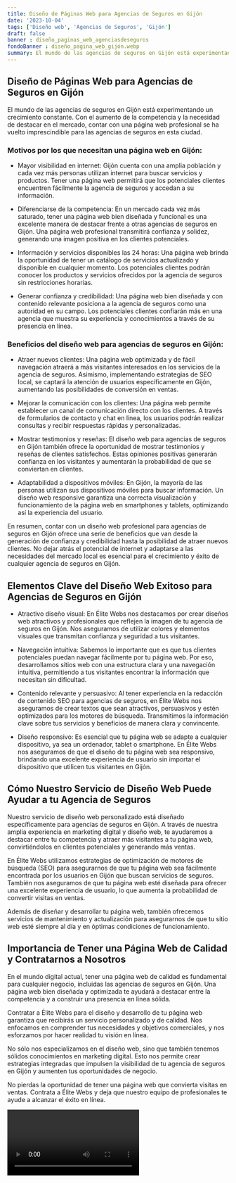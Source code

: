 ```yaml
---
title: Diseño de Páginas Web para Agencias de Seguros en Gijón
date: '2023-10-04'
tags: ['Diseño web', 'Agencias de Seguros', 'Gijón']
draft: false
banner : diseño_paginas_web_agenciasdeseguros
fondoBanner : diseño_pagina_web_gijón.webp
summary: El mundo de las agencias de seguros en Gijón está experimentando un crecimiento constante. Con el aumento de la competencia y la necesidad de destacar en el mercado, contar con una página web profesional se ha vuelto imprescindible para las agencias de seguros en esta ciudad.
---
```


## Diseño de Páginas Web para Agencias de Seguros en Gijón

El mundo de las agencias de seguros en Gijón está experimentando un crecimiento constante. Con el aumento de la competencia y la necesidad de destacar en el mercado, contar con una página web profesional se ha vuelto imprescindible para las agencias de seguros en esta ciudad.

### Motivos por los que necesitan una página web en Gijón:

- Mayor visibilidad en internet: Gijón cuenta con una amplia población y cada vez más personas utilizan internet para buscar servicios y productos. Tener una página web permitirá que los potenciales clientes encuentren fácilmente la agencia de seguros y accedan a su información.

- Diferenciarse de la competencia: En un mercado cada vez más saturado, tener una página web bien diseñada y funcional es una excelente manera de destacar frente a otras agencias de seguros en Gijón. Una página web profesional transmitirá confianza y solidez, generando una imagen positiva en los clientes potenciales.

- Información y servicios disponibles las 24 horas: Una página web brinda la oportunidad de tener un catálogo de servicios actualizado y disponible en cualquier momento. Los potenciales clientes podrán conocer los productos y servicios ofrecidos por la agencia de seguros sin restricciones horarias.

- Generar confianza y credibilidad: Una página web bien diseñada y con contenido relevante posiciona a la agencia de seguros como una autoridad en su campo. Los potenciales clientes confiarán más en una agencia que muestra su experiencia y conocimientos a través de su presencia en línea.

### Beneficios del diseño web para agencias de seguros en Gijón:

- Atraer nuevos clientes: Una página web optimizada y de fácil navegación atraerá a más visitantes interesados en los servicios de la agencia de seguros. Asimismo, implementando estrategias de SEO local, se captará la atención de usuarios específicamente en Gijón, aumentando las posibilidades de conversión en ventas.

- Mejorar la comunicación con los clientes: Una página web permite establecer un canal de comunicación directo con los clientes. A través de formularios de contacto y chat en línea, los usuarios podrán realizar consultas y recibir respuestas rápidas y personalizadas.

- Mostrar testimonios y reseñas: El diseño web para agencias de seguros en Gijón también ofrece la oportunidad de mostrar testimonios y reseñas de clientes satisfechos. Estas opiniones positivas generarán confianza en los visitantes y aumentarán la probabilidad de que se conviertan en clientes.

- Adaptabilidad a dispositivos móviles: En Gijón, la mayoría de las personas utilizan sus dispositivos móviles para buscar información. Un diseño web responsive garantiza una correcta visualización y funcionamiento de la página web en smartphones y tablets, optimizando así la experiencia del usuario.

En resumen, contar con un diseño web profesional para agencias de seguros en Gijón ofrece una serie de beneficios que van desde la generación de confianza y credibilidad hasta la posibilidad de atraer nuevos clientes. No dejar atrás el potencial de internet y adaptarse a las necesidades del mercado local es esencial para el crecimiento y éxito de cualquier agencia de seguros en Gijón.

<GifSeo />

<Cta />

## Elementos Clave del Diseño Web Exitoso para Agencias de Seguros en Gijón

- Atractivo diseño visual: En Élite Webs nos destacamos por crear diseños web atractivos y profesionales que reflejen la imagen de tu agencia de seguros en Gijón. Nos aseguramos de utilizar colores y elementos visuales que transmitan confianza y seguridad a tus visitantes.

- Navegación intuitiva: Sabemos lo importante que es que tus clientes potenciales puedan navegar fácilmente por tu página web. Por eso, desarrollamos sitios web con una estructura clara y una navegación intuitiva, permitiendo a tus visitantes encontrar la información que necesitan sin dificultad.

- Contenido relevante y persuasivo: Al tener experiencia en la redacción de contenido SEO para agencias de seguros, en Élite Webs nos aseguramos de crear textos que sean atractivos, persuasivos y estén optimizados para los motores de búsqueda. Transmitimos la información clave sobre tus servicios y beneficios de manera clara y convincente.

- Diseño responsivo: Es esencial que tu página web se adapte a cualquier dispositivo, ya sea un ordenador, tablet o smartphone. En Élite Webs nos aseguramos de que el diseño de tu página web sea responsivo, brindando una excelente experiencia de usuario sin importar el dispositivo que utilicen tus visitantes en Gijón.

## Cómo Nuestro Servicio de Diseño Web Puede Ayudar a tu Agencia de Seguros

Nuestro servicio de diseño web personalizado está diseñado específicamente para agencias de seguros en Gijón. A través de nuestra amplia experiencia en marketing digital y diseño web, te ayudaremos a destacar entre tu competencia y atraer más visitantes a tu página web, convirtiéndolos en clientes potenciales y generando más ventas.

En Élite Webs utilizamos estrategias de optimización de motores de búsqueda (SEO) para asegurarnos de que tu página web sea fácilmente encontrada por los usuarios en Gijón que buscan servicios de seguros. También nos aseguramos de que tu página web esté diseñada para ofrecer una excelente experiencia de usuario, lo que aumenta la probabilidad de convertir visitas en ventas.

Además de diseñar y desarrollar tu página web, también ofrecemos servicios de mantenimiento y actualización para asegurarnos de que tu sitio web esté siempre al día y en óptimas condiciones de funcionamiento.

## Importancia de Tener una Página Web de Calidad y Contratarnos a Nosotros

En el mundo digital actual, tener una página web de calidad es fundamental para cualquier negocio, incluidas las agencias de seguros en Gijón. Una página web bien diseñada y optimizada te ayudará a destacar entre la competencia y a construir una presencia en línea sólida.

Contratar a Élite Webs para el diseño y desarrollo de tu página web garantiza que recibirás un servicio personalizado y de calidad. Nos enfocamos en comprender tus necesidades y objetivos comerciales, y nos esforzamos por hacer realidad tu visión en línea.

No sólo nos especializamos en el diseño web, sino que también tenemos sólidos conocimientos en marketing digital. Esto nos permite crear estrategias integradas que impulsen la visibilidad de tu agencia de seguros en Gijón y aumenten tus oportunidades de negocio.

No pierdas la oportunidad de tener una página web que convierta visitas en ventas. Contrata a Élite Webs y deja que nuestro equipo de profesionales te ayude a alcanzar el éxito en línea.

<Video />

<CtaBot job='Agencias de Seguros' city='Gijón'/>

<Gmaps query='Gijón+españa+maps' />